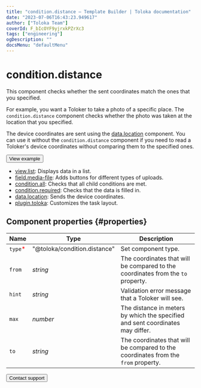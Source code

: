 ```yaml
---
title: "condition.distance — Template Builder | Toloka documentation"
date: "2023-07-06T16:43:23.949617"
author: ["Toloka Team"]
coverId: F_bIcOYF9yjrxkPZrXc3
tags: ["engineering"]
ogDescription: ""
docsMenu: "defaultMenu"
---
```


# condition.distance

This component checks whether the sent coordinates match the ones that you specified.

For example, you want a Toloker to take a photo of a specific place. The `condition.distance` component checks whether the photo was taken at the location that you specified.

The device coordinates are sent using the [data.location](/docs/template-builder/reference/data.location) component. You can use it without the `condition.distance` component if you need to read a Toloker's device coordinates without comparing them to the specified ones.

<Button themeColor="light" view="default" size="l" type="link" url="https://ya.cc/t/xyD-vvUV4K8eKb">View example</Button>

<Cut title="Components used in the example">

- [view.list](/docs/template-builder/reference/view.list): Displays data in a list.
- [field.media-file](/docs/template-builder/reference/field.media-file): Adds buttons for different types of uploads.
- [condition.all](/docs/template-builder/reference/condition.all): Checks that all child conditions are met.
- [condition.required](/docs/template-builder/reference/condition.required): Checks that the data is filled in.
- [data.location](/docs/template-builder/reference/data.location): Sends the device coordinates.
- [plugin.toloka](/docs/template-builder/reference/plugin.toloka): Customizes the task layout.

</Cut>

## Component properties {#properties}

**Name** | **Type** | **Description**
----- | ----- | -----
`type`<span style="color: red">\*</span> | "@toloka/condition.distance" | Set component type.
`from` | _string_ | The coordinates that will be compared to the coordinates from the `to` property.
`hint` | _string_ | Validation error message that a Toloker will see.
`max` | _number_ | The distance in meters by which the specified and sent coordinates may differ.
`to` | _string_ | The coordinates that will be compared to the coordinates from the `from` property.

<Button themeColor="light" view="default" size="l" type="link" url="/docs/guide/troubleshooting/support?form-source=template-builder-reference-condition-distance">Contact support</Button>